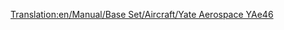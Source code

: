 [[Translation:en/Manual/Base Set/Aircraft/Yate Aerospace YAe46]]

{{en/Manual/Base Set/Aircraft/Aircraft|Name=Yate Aerospace YAe46
|Image=[[File:en/Manual/Base Set/Aircraft/BritishAerospaceBAe46.png|Yate Aerospace YAe46]]
|Cost=32.812 (65,624)
|Speed=947 kph (592 MPH)
|Annual=3.515 (7,030)
|Designed=1980
|Lifespan=25
|Capacity=80 passengers & 10 bags of mail
|Description=Small jet plane built for short haul and domestic flights. Cheap to buy and run, sacrificing capacity. This fast plane will work on small airports and the commuter airport.
|Real-lifeWikilink=BAe 146
|Real-life=British Aerospace BAe146
}}